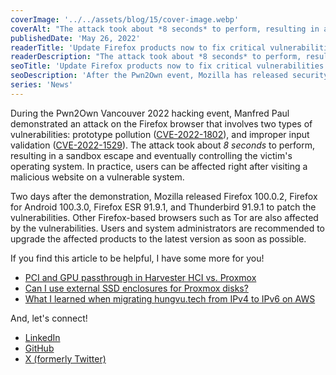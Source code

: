 ```yaml
---
coverImage: '../../assets/blog/15/cover-image.webp'
coverAlt: "The attack took about *8 seconds* to perform, resulting in a sandbox escape and eventually controlling the victim's operating system."
publishedDate: 'May 26, 2022'
readerTitle: 'Update Firefox products now to fix critical vulnerabilities'
readerDescription: "The attack took about *8 seconds* to perform, resulting in a sandbox escape and eventually controlling the victim's operating system."
seoTitle: 'Update Firefox products now to fix critical vulnerabilities'
seoDescription: 'After the Pwn2Own event, Mozilla has released security fixes for multiple products to patch critical sandbox escape and operating system takeover exploits.'
series: 'News'
---
```


During the Pwn2Own Vancouver 2022 hacking event, Manfred Paul demonstrated an attack on the Firefox browser that involves two types of vulnerabilities: prototype pollution ([CVE-2022-1802](https://www.mozilla.org/en-US/security/advisories/mfsa2022-19/#CVE-2022-1802)), and improper input validation ([CVE-2022-1529](https://www.mozilla.org/en-US/security/advisories/mfsa2022-19/#CVE-2022-1529)). The attack took about *8 seconds* to perform, resulting in a sandbox escape and eventually controlling the victim's operating system. In practice, users can be affected right after visiting a malicious website on a vulnerable system.

Two days after the demonstration, Mozilla released Firefox 100.0.2, Firefox for Android 100.3.0, Firefox ESR 91.9.1, and Thunderbird 91.9.1 to patch the vulnerabilities. Other Firefox-based browsers such as Tor are also affected by the vulnerabilities. Users and system administrators are recommended to upgrade the affected products to the latest version as soon as possible.

If you find this article to be helpful, I have some more for you!

- [PCI and GPU passthrough in Harvester HCI vs. Proxmox](/compare-pci-and-gpu-passthrough-in-harvester-hci-with-proxmox)
- [Can I use external SSD enclosures for Proxmox disks?](/can-i-use-external-ssd-enclosures-for-proxmox-disks)
- [What I learned when migrating hungvu.tech from IPv4 to IPv6 on AWS](/migration-from-ipv4-to-ipv6-on-aws)

And, let's connect!

- [LinkedIn](https://www.linkedin.com/in/hunghvu/)
- [GitHub](https://github.com/hunghvu)
- [X (formerly Twitter)](https://x.com/hunghvu_dev)

